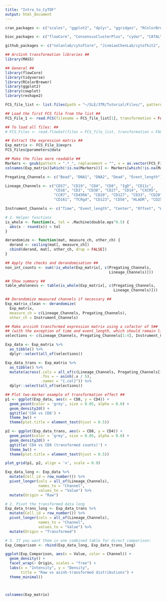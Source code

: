 ```yaml
---
title: "Intro_to_CyTOF"
output: html_document
---
```


```r

cran_packages <- c("scales", "ggplot2", "dplyr", "ggridges", "RColorBrewer", "MASS", "Rtsne", "kohonen", "miscTools", "gplots", "Radviz", "igraph", "statmod", "devtools", "uwot", "cowplot", "limma", "matrixcalc", "plotrix", "JPEN", "VCA")

bioc_packages <- c("flowCore", "ConsensusClusterPlus", "cydar", "CATALYST", "ncdfFlow", "edgeR", "HDCytoData")

github_packages <- c("nolanlab/cytofCore", "JinmiaoChenLab/cytofkit2", "cytolab/mem", "biosurf/cyCombine")

```

```r

## ArcSinh transformation libraries ##
library(MASS)

## General ##
library(flowCore)
library(tidyverse)
library(RColorBrewer)
library(ggplot2)
library(cowplot)
library(reshape2)

```


```r

FCS_file_list <- list.files(path = "~/SLE/3TR/Tutorial/Files/", pattern = ".fcs", full.names = TRUE, ignore.case = TRUE)

## Load the first FCS file from the list ## 
FCS_File_1 <- read.FCS(filename = FCS_file_list[1], transformation = FALSE, truncate_max_range = FALSE)

## To load all files: ##
# FCS_Files <- read.flowSet(files = FCS_file_list, transformation = FALSE, truncate_max_range = FALSE)

## Extract the expression matrix ##
Exp_matrix <- FCS_File_1@exprs
FCS_Files@parameters@data

## Make the files more readable ##
Markers <- gsub(pattern = ".*_", replacement = "", x = as.vector(FCS_File_1@parameters@data$desc)) ## The tutorial has it with @ FCS_Files@parameters@data$desc
colnames(Exp_matrix)[which(!is.na(Markers))] <- Markers[which(!is.na(Markers))] ## Re do this with the tidyverse

```

```r

Pregating_Channels <- c("Bead", "DNA1", "DNA2", "Dead", "Event_length")

Lineage_Channels <- c("CD57", "CD19", "CD4", "CD8", "IgD", "CD11c",
                      "CD16", "CD3", "CD38", "CD27", "CD14", "CXCR5",
                      "CCR7", "CD45RA", "CD20", "CD127", "CD33", "CD28", 
                      "CD161", "TCRgd", "CD123", "CD56", "HLADR", "CD25")

Instrument_Channels <- c("Time", "Event_length", "Center", "Offset", "Width", "Residual")

```

```r

# 2. Helper functions
is_whole <- function(x, tol = .Machine$double.eps^0.5) {
  abs(x - round(x)) < tol
}

derandomize <- function(mat, measure_ch, other_ch) {
  derand <- ceiling(mat[, measure_ch])
  cbind(derand, mat[, other_ch, drop = FALSE])
}

## Apply the checks and derandomisation ##
non_int_counts <- sum(!is_whole(Exp_matrix[, c(Pregating_Channels, 
                                               Lineage_Channels)]))

## Show summary ##
table_wholeness <- table(is_whole(Exp_matrix[, c(Pregating_Channels, 
                                                 Lineage_Channels)]))

## Derandomize measured channels if necessary ##
Exp_matrix_clean <- derandomize(
  Exp_matrix,
  measure_ch = c(Lineage_Channels, Pregating_Channels),
  other_ch = Instrument_Channels)


```

```r

## Make arcsinh transformed expression matrix using a cofactor of 5##
## (with the exception of time and event_length, which should remain linear) ##
selections <- c(Lineage_Channels, Pregating_Channels[1:4], Instrument_Channels)

Exp_data <- Exp_matrix %>% 
  as_tibble() %>% 
  dplyr::select(all_of(selections))

Exp_data_trans <- Exp_matrix %>% 
  as_tibble() %>% 
  mutate(across(.cols = all_of(c(Lineage_Channels, Pregating_Channels[1:4])), 
                .fns = ~ asinh(.x / 5), 
                .names = "{.col}")) %>% 
  dplyr::select(all_of(selections))

## Plot two-marker example of transformation effect ##
p1 <- ggplot(Exp_data, aes(x = CD8, y = CD4)) +
  geom_point(color = 'grey', size = 0.05, alpha = 0.6) +
  geom_density2d() +
  ggtitle('CD4 vs CD8') +
  theme_bw() +
  theme(plot.title = element_text(hjust = 0.5))

p2 <- ggplot(Exp_data_trans, aes(x = CD8, y = CD4)) +
  geom_point(color = 'grey', size = 0.05, alpha = 0.6) +
  geom_density2d() +
  ggtitle('CD4 vs CD8 (transformed counts)') +
  theme_bw() +
  theme(plot.title = element_text(hjust = 0.5))

plot_grid(p1, p2, align = 'v', scale = 0.9)

```

```r

Exp_data_long <- Exp_data %>%
  mutate(Cell_id = row_number()) %>% 
  pivot_longer(cols = all_of(Lineage_Channels),
               names_to = "Channel",
               values_to = "Value") %>% 
  mutate(Origin = "Raw")

# 2. Pivot the transformed data long
Exp_data_trans_long <- Exp_data_trans %>%
  mutate(Cell_id = row_number()) %>% 
  pivot_longer(cols = all_of(Lineage_Channels),
               names_to = "Channel",
               values_to = "Value") %>% 
  mutate(Origin = "Transformed")

# 3. If you want them in one combined table for direct comparison:
Exp_Comparison <- rbind(Exp_data_long, Exp_data_trans_long)

ggplot(Exp_Comparison, aes(x = Value, color = Channel)) +
  geom_density() +
  facet_wrap(~ Origin, scales = "free") +
  labs(x = "Intensity", y = "Density",
       title = "Raw vs asinh-transformed distributions") +
  theme_minimal()




```


```r

colnames(Exp_matrix)
```

